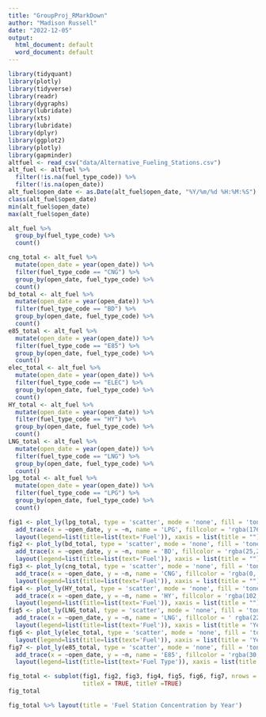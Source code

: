 ```yaml
---
title: "GroupProj_RMarkDown"
author: "Madison Russell"
date: "2022-12-05"
output:
  html_document: default
  word_document: default
---
```




```r
library(tidyquant)
library(plotly)
library(tidyverse)
library(readr)
library(dygraphs)
library(lubridate)
library(xts)
library(lubridate)
library(dplyr)
library(ggplot2)
library(plotly)
library(gapminder)
altfuel <- read_csv("data/Alternative_Fueling_Stations.csv") 
alt_fuel <- altfuel %>% 
  filter(!is.na(fuel_type_code)) %>% 
  filter(!is.na(open_date))
alt_fuel$open_date <- as.Date(alt_fuel$open_date, "%Y/%m/%d %H:%M:%S")
class(alt_fuel$open_date)
min(alt_fuel$open_date)
max(alt_fuel$open_date)

alt_fuel %>% 
  group_by(fuel_type_code) %>% 
  count()

cng_total <- alt_fuel %>% 
  mutate(open_date = year(open_date)) %>% 
  filter(fuel_type_code == "CNG") %>% 
  group_by(open_date, fuel_type_code) %>% 
  count() 
bd_total <- alt_fuel %>% 
  mutate(open_date = year(open_date)) %>% 
  filter(fuel_type_code == "BD") %>% 
  group_by(open_date, fuel_type_code) %>% 
  count() 
e85_total <- alt_fuel %>% 
  mutate(open_date = year(open_date)) %>% 
  filter(fuel_type_code == "E85") %>% 
  group_by(open_date, fuel_type_code) %>% 
  count() 
elec_total <- alt_fuel %>% 
  mutate(open_date = year(open_date)) %>% 
  filter(fuel_type_code == "ELEC") %>% 
  group_by(open_date, fuel_type_code) %>% 
  count() 
HY_total <- alt_fuel %>% 
  mutate(open_date = year(open_date)) %>% 
  filter(fuel_type_code == "HY") %>% 
  group_by(open_date, fuel_type_code) %>% 
  count() 
LNG_total <- alt_fuel %>% 
  mutate(open_date = year(open_date)) %>% 
  filter(fuel_type_code == "LNG") %>% 
  group_by(open_date, fuel_type_code) %>% 
  count() 
lpg_total <- alt_fuel %>% 
  mutate(open_date = year(open_date)) %>% 
  filter(fuel_type_code == "LPG") %>% 
  group_by(open_date, fuel_type_code) %>% 
  count() 

fig1 <- plot_ly(lpg_total, type = 'scatter', mode = 'none', fill = 'tonexty', fillcolor = 'rgba(176,224,230, .5)')%>%
  add_trace(x = ~open_date, y = ~n, name = 'LPG', fillcolor = 'rgba(176,224,230, .5)')%>%
  layout(legend=list(title=list(text='Fuel')), xaxis = list(title = ""), yaxis = list(range = c(0,600), title = 'Total Stations'))
fig2 <- plot_ly(bd_total, type = 'scatter', mode = 'none', fill = 'tonexty')%>%
  add_trace(x = ~open_date, y = ~n, name = 'BD', fillcolor = 'rgba(25,25,112, .5)')%>%
  layout(legend=list(title=list(text='Fuel')), xaxis = list(title = ""), yaxis = list(range = c(0,600), title = ""))
fig3 <- plot_ly(cng_total, type = 'scatter', mode = 'none', fill = 'tonexty', fillcolor = 'rgba(0, 0, 255, 0.74)')%>%
  add_trace(x = ~open_date, y = ~n, name = 'CNG', fillcolor = 'rgba(0, 0, 255, 0.74)')%>%
  layout(legend=list(title=list(text='Fuel')), xaxis = list(title = ""), yaxis = list(range = c(0,200), title = ""))
fig4 <- plot_ly(HY_total, type = 'scatter', mode = 'none', fill = 'tonexty') %>%
  add_trace(x = ~open_date, y = ~n, name = 'HY', fillcolor = 'rgba(102,205,170, .5)')%>%
  layout(legend=list(title=list(text='Fuel')), xaxis = list(title = ""), yaxis = list(range = c(0,25), title = 'Total Stations'))
fig5 <- plot_ly(LNG_total, type = 'scatter', mode = 'none', fill = 'tonexty')%>%
  add_trace(x = ~open_date, y = ~n, name = 'LNG', fillcolor = '	rgba(221,160,221, .5)')%>%
  layout(legend=list(title=list(text='Fuel')), xaxis = list(title = 'Year Opened'), yaxis = list(range = c(0,25), title = ""))
fig6 <- plot_ly(elec_total, type = 'scatter', mode = 'none', fill = 'tonexty')%>% add_trace(x = ~open_date, y = ~n, name = 'ELEC', fill = 'tonexty', fillcolor = 'rgba(83, 2, 151, 0.5)')%>%
  layout(legend=list(title=list(text='Fuel')), xaxis = list(title = 'Year Opened'), yaxis = list(title = ""))
fig7 <- plot_ly(e85_total, type = 'scatter', mode = 'none', fill = 'tonexty')%>%
  add_trace(x = ~open_date, y = ~n, name = 'E85', fillcolor = 'rgba(30,144,255, .5)')%>%
  layout(legend=list(title=list(text='Fuel Type')), xaxis = list(title = 'Year Opened'), yaxis = list(range = c(0,500), title = 'Total Stations'))

fig_total <- subplot(fig1, fig2, fig3, fig4, fig5, fig6, fig7, nrows = 3,
                     titleX = TRUE, titleY =TRUE) 
fig_total

fig_total %>% layout(title = 'Fuel Station Concentration by Year')

```